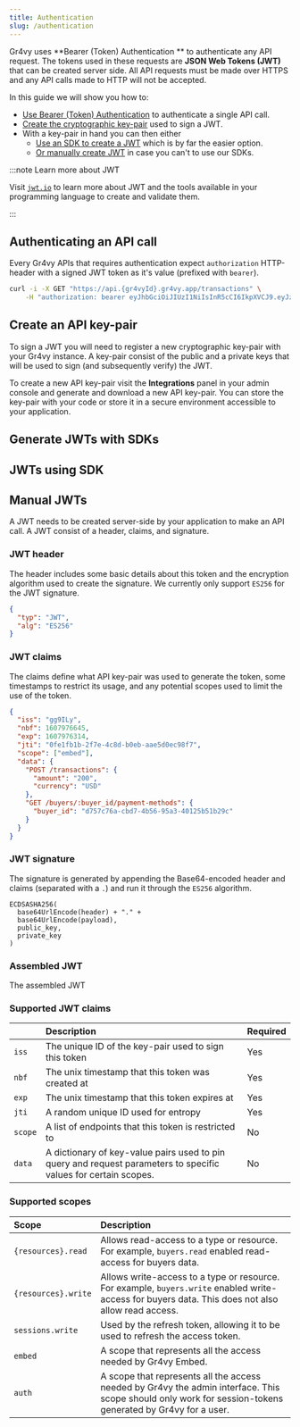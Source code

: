```yaml
---
title: Authentication
slug: /authentication
---
```


Gr4vy uses **Bearer (Token) Authentication ** to authenticate any API request.
The tokens used in these requests are **JSON Web Tokens (JWT)** that can be
created server side. All API requests must be made over HTTPS and any API calls
made to HTTP will not be accepted.

In this guide we will show you how to:

- [Use Bearer (Token) Authentication](#authenticate-an-api-call) to authenticate
  a single API call.
- [Create the cryptographic key-pair](#create-an-api-key-pair) used to sign a
  JWT.
- With a key-pair in hand you can then either
  - [Use an SDK to create a JWT](#jwts-using-sdks) which is by far the easier
    option.
  - [Or manually create JWT](#manual-jwts) in case you can't to use our SDKs.

:::note Learn more about JWT

Visit [`jwt.io`](https://jwti.io) to learn more about JWT and the tools
available in your programming language to create and validate them.

:::

## Authenticating an API call

Every Gr4vy APIs that requires authentication expect `authorization` HTTP-header
with a signed JWT token as it's value (prefixed with `bearer`).

```bash {2}
curl -i -X GET "https://api.{gr4vyId}.gr4vy.app/transactions" \
    -H "authorization: bearer eyJhbGciOiJIUzI1NiIsInR5cCI6IkpXVCJ9.eyJzdWIiOiIxMjM0NTY3ODkwIiwibmFtZSI6IkpvaG4gRG9lIiwiaWF0IjoxNTE2MjM5MDIyfQ.SflKxwRJSMeKKF2QT4fwpMeJf36POk6yJV_adQssw5c"
```

## Create an API key-pair

To sign a JWT you will need to register a new cryptographic key-pair with your
Gr4vy instance. A key-pair consist of the public and a private keys that will be
used to sign (and subsequently verify) the JWT.

To create a new API key-pair visit the **Integrations** panel in your admin
console and generate and download a new API key-pair. You can store the key-pair
with your code or store it in a secure environment accessible to your
application.

## Generate JWTs with SDKs

## JWTs using SDK

## Manual JWTs

A JWT needs to be created server-side by your application to make an API call. A
JWT consist of a header, claims, and signature.

### JWT header

The header includes some basic details about this token and the encryption
algorithm used to create the signature. We currently only support `ES256` for
the JWT signature.

```json title="Header"
{
  "typ": "JWT",
  "alg": "ES256"
}
```

### JWT claims

The claims define what API key-pair was used to generate the token, some
timestamps to restrict its usage, and any potential scopes used to limit the use
of the token.

```json title="Claims"
{
  "iss": "gg9ILy",
  "nbf": 1607976645,
  "exp": 1607976314,
  "jti": "0fe1fb1b-2f7e-4c8d-b0eb-aae5d0ec98f7",
  "scope": ["embed"],
  "data": {
    "POST /transactions": {
      "amount": "200",
      "currency": "USD"
    },
    "GET /buyers/:buyer_id/payment-methods": {
      "buyer_id": "d757c76a-cbd7-4b56-95a3-40125b51b29c"
    }
  }
}
```

### JWT signature

The signature is generated by appending the Base64-encoded header and claims
(separated with a `.`) and run it through the `ES256` algorithm.

```
ECDSASHA256(
  base64UrlEncode(header) + "." +
  base64UrlEncode(payload),
  public_key,
  private_key
)
```

### Assembled JWT

The assembled JWT

### Supported JWT claims

|         | Description                                                                                                     | Required |
| ------- | :-------------------------------------------------------------------------------------------------------------- | :------- |
| `iss`   | The unique ID of the key-pair used to sign this token                                                           | Yes      |
| `nbf`   | The unix timestamp that this token was created at                                                               | Yes      |
| `exp`   | The unix timestamp that this token expires at                                                                   | Yes      |
| `jti`   | A random unique ID used for entropy                                                                             | Yes      |
| `scope` | A list of endpoints that this token is restricted to                                                            | No       |
| `data`  | A dictionary of key-value pairs used to pin query and request parameters to specific values for certain scopes. | No       |

### Supported scopes

| Scope               | Description                                                                                                                                               |
| :------------------ | :-------------------------------------------------------------------------------------------------------------------------------------------------------- |
| `{resources}.read`  | Allows read-access to a type or resource. For example, `buyers.read` enabled read-access for buyers data.                                                 |
| `{resources}.write` | Allows write-access to a type or resource. For example, `buyers.write` enabled write-access for buyers data. This does not also allow read access.        |
| `sessions.write`    | Used by the refresh token, allowing it to be used to refresh the access token.                                                                            |
| `embed`             | A scope that represents all the access needed by Gr4vy Embed.                                                                                             |
| `auth`              | A scope that represents all the access needed by Gr4vy the admin interface. This scope should only work for session-tokens generated by Gr4vy for a user. |
